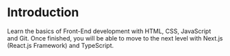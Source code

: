 # Introduction

Learn the basics of Front-End development with HTML, CSS, JavaScript and Git. Once finished, you will be able to move to the next level with Next.js (React.js Framework) and TypeScript.
